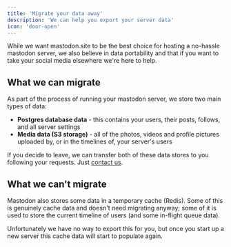 ```yaml
---
title: 'Migrate your data away'
description: 'We can help you export your server data'
icon: 'door-open'
---
```


<Tip>While we want mastodon.site to be the best choice for hosting a no-hassle mastodon server, we also believe in data portability and that if you want to take your social media elsewhere we're here to help.</Tip>

## What we can migrate

As part of the process of running your mastodon server, we store two main types of data:

* **Postgres database data** - this contains your users, their posts, follows, and all server settings
* **Media data (S3 storage)** - all of the photos, videos and profile pictures uploaded by, or in the timelines of, your server's users

If you decide to leave, we can transfer both of these data stores to you following your requests. Just [contact us](/support/overview).

## What we can't migrate

Mastodon also stores some data in a temporary cache (Redis). Some of this is genuinely cache data and doesn't need migrating anyway; some of it is used to store the current timeline of users (and some in-flight queue data).

Unfortunately we have no way to export this for you, but once you start up a new server this cache data will start to populate again.